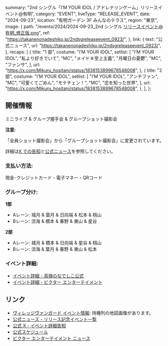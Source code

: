   summary: "2nd シングル「I’M YOUR IDOL / アドレナリンゲーム」リリースイベント@有明",
  category: "EVENT",
  liveType: "RELEASE_EVENT",
  date: "2024-09-23",
  location: "有明ガーデン 3F みんなのテラス",
  region: "東京",
  image: {
    path: "/events/2024/2024-09-23_2nd シングル リリースイベント@有明_修正版.png",
    ref: "https://takanenonadeshiko.jp/2ndsgreleaseevent_0923/",
  },
  link: {
    text: "公式ニュース",
    url: "https://takanenonadeshiko.jp/2ndsgreleaseevent_0923/",
  },
  recaps: [
    {
      title: "1 部",
      costume: "I’M YOUR IDOL",
      setlist: [
        "I’M YOUR IDOL",
        "私より好きでいて",
        "MC",
        "メイド☆至上主義",
        "月曜日の憂鬱",
        "MC",
        "ファンサ",
      ],
      url: "https://x.com/Mikuru_hositani/status/1838153899678548008",
    },
    {
      title: "2 部",
      costume: "I’M YOUR IDOL",
      setlist: [
        "I’M YOUR IDOL",
        "アンチファン",
        "MC",
        "可愛くてごめん",
        "モテチェン！",
        "MC",
        "恋を知った世界",
      ],
      url: "https://x.com/Mikuru_hositani/status/1838153899678548008",
    },
  ],
};

## 開催情報

ミニライブ & グループ握手会 & グループショット撮影会

**注意:**

「全員ショット撮影会」から「グループショット撮影会」に変更されています。

詳細は[X での告知](https://x.com/takanenofficial/status/1833864327847465429)と[公式ニュース](https://takanenonadeshiko.jp/2ndsgreleaseevent_0923re/)を参照してください。

### 支払い方法:

現金･クレジットカード・電子マネー・QRコード

### グループ分け:

**1部**

- Aレーン: 城月 & 葉月 & 日向端 & 松本 & 籾山
- Bレーン: 涼海 & 橋本 & 春野 & 東山 & 星谷

**2部**

- Aレーン: 城月 & 橋本 & 日向端 & 星谷 & 籾山
- Bレーン: 涼海 & 葉月 & 春野 & 東山 & 松本

### イベント詳細:

- [イベント詳細 - 高嶺のなでしこ公式](https://takanenonadeshiko.jp/2ndsgreleaseevent_0923/)
- [イベント詳細 - ビクター エンターテイメント](https://www.jvcmusic.co.jp/-/News/A028511/21.html)

## リンク

- [ヴィレッジヴァンガード イベント情報](https://www.village-v.co.jp/news/event/19419): 待機列の地図画像があります。
- [公式ニュース - リリース記念イベント一覧](https://takanenonadeshiko.jp/2ndsgreleaseevent_all/)
- [公式 X - イベント詳細告知](https://x.com/takanenofficial/status/1833865384518107256)
- [公式スケジュール](https://takanenonadeshiko.jp/events/event/2ndシングル「タイトル未定」リリースイベント/)
- [ビクター エンターテイメント ニュース](https://www.jvcmusic.co.jp/-/News/A028511/16.html)

